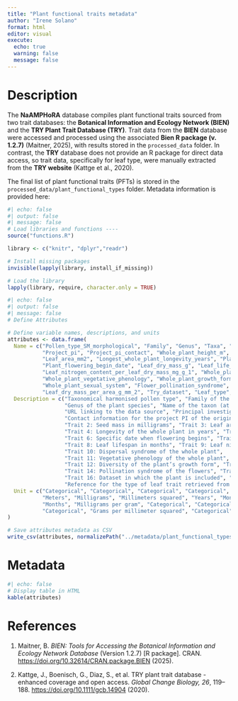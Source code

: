 ```yaml
---
title: "Plant functional traits metadata"
author: "Irene Solano"
format: html
editor: visual
execute:
  echo: true
  warning: false
  message: false
---
```


# Description

The **NaAMPHoRA** database compiles plant functional traits sourced from two trait databases: the **Botanical Information and Ecology Network (BIEN)** and the **TRY Plant Trait Database (TRY)**. Trait data from the **BIEN** database were accessed and processed using the associated **Bien R package (v. 1.2.7)** (Maitner, 2025), with results stored in the `processed_data` folder. In contrast, the **TRY** database does not provide an R package for direct data access, so trait data, specifically for leaf type, were manually extracted from the **TRY website** (Kattge et al., 2020).

The final list of plant functional traits (PFTs) is stored in the `processed_data/plant_functional_types` folder. Metadata information is provided here:

```r
#| echo: false
#| output: false
#| message: false
# Load libraries and functions ----
source("functions.R")

library <- c("knitr", "dplyr","readr")

# Install missing packages
invisible(lapply(library, install_if_missing))

# Load the library
lapply(library, require, character.only = TRUE)

```

```r
#| echo: false
#| output: false
#| message: false
# Define Attributes

# Define variable names, descriptions, and units
attributes <- data.frame(
  Name = c("Pollen_type_SM_morphological", "Family", "Genus", "Taxa", "URL_source", 
           "Project_pi", "Project_pi_contact", "Whole_plant_height_m", "Seed_mass_mg", 
           "Leaf_area_mm2", "Longest_whole_plant_longevity_years", "Plant_flowering_begin_month", 
           "Plant_flowering_begin_date", "Leaf_dry_mass_g", "Leaf_life_span_months", 
           "Leaf_nitrogen_content_per_leaf_dry_mass_mg_g_1", "Whole_plant_dispersal_syndrome", 
           "Whole_plant_vegetative_phenology", "Whole_plant_growth_form_diversity", 
           "Whole_plant_sexual_system", "Flower_pollination_syndrome", 
           "Leaf_dry_mass_per_area_g_mm_2", "Try_dataset", "Leaf_type", "Try_reference"),
  Description = c("Taxonomical harmonised pollen type", "Family of the plant species", 
                  "Genus of the plant species", "Name of the taxon (at species, genus or family level) from which the trait has been retrieved", 
                  "URL linking to the data source", "Principal investigator of the original project in which the trait was measured", 
                  "Contact information for the project PI of the original project in which the trait was measured", "Trait 1: Height of the whole plant in meters", 
                  "Trait 2: Seed mass in milligrams", "Trait 3: Leaf area in square millimeters", 
                  "Trait 4: Longevity of the whole plant in years", "Trait 5: Month when flowering begins", 
                  "Trait 6: Specific date when flowering begins", "Trait 7: Leaf dry mass in grams", 
                  "Trait 8: Leaf lifespan in months", "Trait 9: Leaf nitrogen content per unit of leaf dry mass", 
                  "Trait 10: Dispersal syndrome of the whole plant", 
                  "Trait 11: Vegetative phenology of the whole plant", 
                  "Trait 12: Diversity of the plant’s growth form", "Trait 13: Sexual system of the whole plant", 
                  "Trait 14: Pollination syndrome of the flowers", "Trait 15: Leaf dry mass per unit area", 
                  "Trait 16: Dataset in which the plant is included", "Trait 17: Type of leaf (e.g., deciduous, evergreen)", 
                  "Reference for the type of leaf trait retrieved from TRY database"),
  Unit = c("Categorical", "Categorical", "Categorical", "Categorical", "URL", "Categorical", "Categorical", 
           "Meters", "Milligrams", "Millimeters squared", "Years", "Month", "Date", "Grams", 
           "Months", "Milligrams per gram", "Categorical", "Categorical", "Categorical", "Categorical", 
           "Categorical", "Grams per millimeter squared", "Categorical", "Categorical", "Categorical")
)

# Save attributes metadata as CSV
write_csv(attributes, normalizePath("../metadata/plant_functional_types/pfts_metadata.csv"))

```

# Metadata

```r
#| echo: false
# Display table in HTML
kable(attributes)
```

# References

1.  Maitner, B. *BIEN: Tools for Accessing the Botanical Information and Ecology Network Database* (Version 1.2.7) \[R package\]. CRAN. <https://doi.org/10.32614/CRAN.package.BIEN> (2025).

2.  Kattge, J., Boenisch, G., Diaz, S., et al. TRY plant trait database - enhanced coverage and open access. *Global Change Biology, 26*, 119–188. <https://doi.org/10.1111/gcb.14904> (2020).
